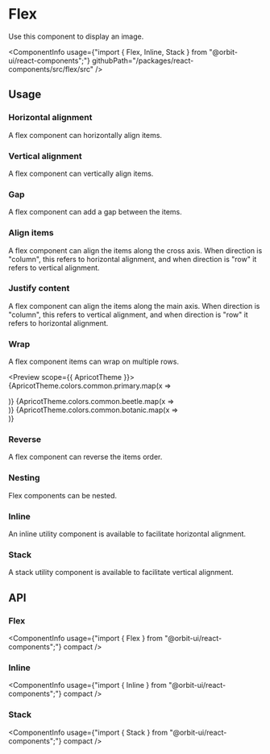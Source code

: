
<Meta
    title="Layout/Flex"
    id="flex"
/>

# Flex

<Tagline>Use this component to display an image.</Tagline>

<ComponentInfo
    usage={"import { Flex, Inline, Stack } from \"@orbit-ui/react-components\";"}
    githubPath="/packages/react-components/src/flex/src"
/>

## Usage

### Horizontal alignment

A flex component can horizontally align items.

<Preview>
    <Story name="horizontal">
        <Flex direction="row">
            <Div backgroundColor="primary-5" width={12} height={12} />
            <Div backgroundColor="beetle-5" width={12} height={12} />
            <Div backgroundColor="botanic-5" width={12} height={12} />
        </Flex>
    </Story>
</Preview>

### Vertical alignment

A flex component can vertically align items.

<Preview>
    <Story name="vertical">
        <Flex direction="column">
            <Div backgroundColor="primary-5" width={12} height={12} />
            <Div backgroundColor="beetle-5" width={12} height={12} />
            <Div backgroundColor="botanic-5" width={12} height={12} />
        </Flex>
    </Story>
</Preview>

### Gap

A flex component can add a gap between the items.

<Preview>
    <Story name="gap">
        <Flex direction="row" gap={2}>
            <Div backgroundColor="primary-5" width={12} height={12} />
            <Div backgroundColor="beetle-5" width={12} height={12} />
            <Div backgroundColor="botanic-5" width={12} height={12} />
        </Flex>
    </Story>
</Preview>

### Align items

A flex component can align the items along the cross axis. When direction is "column", this refers to horizontal alignment, and when direction is "row" it refers to vertical alignment.

<Preview>
    <Story name="align items">
        <Flex alignItems="center" direction="column" gap={2}>
            <Div backgroundColor="primary-5" width={12} height={12} />
            <Div backgroundColor="beetle-5" width={12} height={12} />
            <Div backgroundColor="botanic-5" width={12} height={12} />
        </Flex>
    </Story>
</Preview>

### Justify content

A flex component can align the items along the main axis. When direction is "column", this refers to vertical alignment, and when direction is "row" it refers to horizontal alignment.

<Preview>
    <Story name="justify content">
        <Flex justifyContent="center" gap={2}>
            <Div backgroundColor="primary-5" width={12} height={12} />
            <Div backgroundColor="beetle-5" width={12} height={12} />
            <Div backgroundColor="botanic-5" width={12} height={12} />
        </Flex>
    </Story>
</Preview>

### Wrap

A flex component items can wrap on multiple rows.

<Preview scope={{ ApricotTheme }}>
    <Story name="wrap">
        <Flex wrap="wrap" gap={1} width="440px">
            {ApricotTheme.colors.common.primary.map(x => <Div backgroundColor={x} width={8} height={8} key={x} />)}
            {ApricotTheme.colors.common.beetle.map(x => <Div backgroundColor={x} width={8} height={8} key={x} />)}
            {ApricotTheme.colors.common.botanic.map(x => <Div backgroundColor={x} width={8} height={8} key={x} />)}
        </Flex>
    </Story>
</Preview>

### Reverse

A flex component can reverse the items order.

<Preview>
    <Story name="reverse">
        <Flex reverse gap={2}>
            <Div backgroundColor="primary-5" width={12} height={12} />
            <Div backgroundColor="beetle-5" width={12} height={12} />
            <Div backgroundColor="botanic-5" width={12} height={12} />
        </Flex>
    </Story>
</Preview>

### Nesting

Flex components can be nested.

<Preview>
    <Story name="nesting">
        <Flex gap={6}>
            <Flex gap={2}>
                <Div backgroundColor="primary-5" width={12} height={12} />
                <Div backgroundColor="primary-5" width={12} height={12} />
            </Flex>
            <Flex direction="column" gap={2}>
                <Div backgroundColor="beetle-5" width={12} height={12} />
                <Div backgroundColor="beetle-5" width={12} height={12} />
            </Flex>
            <Flex gap={2}>
                <Div backgroundColor="botanic-5" width={12} height={12} />
                <Div backgroundColor="botanic-5" width={12} height={12} />
            </Flex>
        </Flex>
    </Story>
</Preview>

### Inline

An inline utility component is available to facilitate horizontal alignment.

<Preview>
    <Story name="inline">
        <Inline>
            <Div backgroundColor="primary-5" width={12} height={12} />
            <Div backgroundColor="beetle-5" width={12} height={12} />
            <Div backgroundColor="botanic-5" width={12} height={12} />
        </Inline>
    </Story>
</Preview>

### Stack

A stack utility component is available to facilitate vertical alignment.

<Preview>
    <Story name="stack">
        <Stack>
            <Div backgroundColor="primary-5" width={12} height={12} />
            <Div backgroundColor="beetle-5" width={12} height={12} />
            <Div backgroundColor="botanic-5" width={12} height={12} />
        </Stack>
    </Story>
</Preview>

## API

### Flex

<ComponentInfo
    usage={"import { Flex } from \"@orbit-ui/react-components\";"}
    compact
/>

<ArgsTable of={InnerFlex} sort="alpha" />

### Inline

<ComponentInfo
    usage={"import { Inline } from \"@orbit-ui/react-components\";"}
    compact
/>

<ArgsTable of={InnerInline} sort="alpha" />

### Stack

<ComponentInfo
    usage={"import { Stack } from \"@orbit-ui/react-components\";"}
    compact
/>

<ArgsTable of={InnerStack} sort="alpha" />

